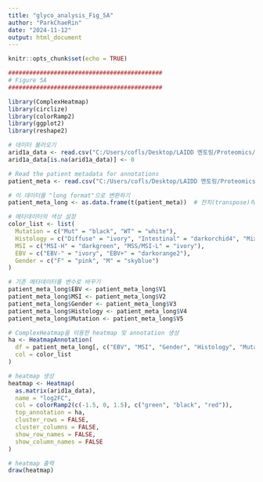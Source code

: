 ---
title: "glyco_analysis_Fig_5A"
author: "ParkChaeRin"
date: "2024-11-12"
output: html_document
---

```{r setup, include=FALSE}
knitr::opts_chunk$set(echo = TRUE)
```

```{r}

############################################
# Figure 5A
############################################

library(ComplexHeatmap)
library(circlize)
library(colorRamp2)
library(ggplot2)
library(reshape2)

# 데이터 불러오기
arid1a_data <- read.csv("C:/Users/cofls/Desktop/LAIDD 멘토링/Proteomics/Proteomics/arid1a_glyco_heatmapinput.csv")
arid1a_data[is.na(arid1a_data)] <- 0

# Read the patient metadata for annotations
patient_meta <- read.csv("C:/Users/cofls/Desktop/LAIDD 멘토링/Proteomics/Proteomics/arid1a_glyco_patient_meta.csv")

# 이 데이터를 "long format"으로 변환하기
patient_meta_long <- as.data.frame(t(patient_meta))  # 전치(transpose)하여 long format으로 변환

# 메타데이터의 색상 설정
color_list <- list(
  Mutation = c("Mut" = "black", "WT" = "white"),
  Histology = c("Diffuse" = "ivory", "Intestinal" = "darkorchid4", "Mixed" = "darkorchid1", "Others" = "gray", "N/A" = "gray"),
  MSI = c("MSI-H" = "darkgreen", "MSS/MSI-L" = "ivory"),
  EBV = c("EBV-" = "ivory", "EBV+" = "darkorange2"),
  Gender = c("F" = "pink", "M" = "skyblue")
)

# 기존 메타데이터를 변수로 바꾸기
patient_meta_long$EBV <- patient_meta_long$V1
patient_meta_long$MSI <- patient_meta_long$V2
patient_meta_long$Gender <- patient_meta_long$V3
patient_meta_long$Histology <- patient_meta_long$V4
patient_meta_long$Mutation <- patient_meta_long$V5

# ComplexHeatmap을 이용한 heatmap 및 annotation 생성
ha <- HeatmapAnnotation(
  df = patient_meta_long[, c("EBV", "MSI", "Gender", "Histology", "Mutation")],
  col = color_list
)

# heatmap 생성
heatmap <- Heatmap(
  as.matrix(arid1a_data),
  name = "log2FC",
  col = colorRamp2(c(-1.5, 0, 1.5), c("green", "black", "red")),
  top_annotation = ha,
  cluster_rows = FALSE,
  cluster_columns = FALSE,
  show_row_names = FALSE,
  show_column_names = FALSE
)

# heatmap 출력
draw(heatmap)
```
